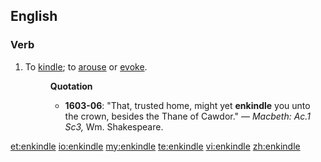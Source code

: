 ==English==
===Verb===
{{en-verb|enkindl|ing}}
# To [[kindle]]; to [[arouse]] or [[evoke]].
#: '''Quotation'''
#:* '''1603-06''': "That, trusted home, might yet '''enkindle''' you unto the crown, besides the Thane of Cawdor." &mdash; ''Macbeth: Ac.1 Sc3,'' Wm.&nbsp;Shakespeare.

[[et:enkindle]]
[[io:enkindle]]
[[my:enkindle]]
[[te:enkindle]]
[[vi:enkindle]]
[[zh:enkindle]]